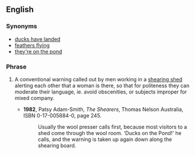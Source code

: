 ==English==
===Synonyms===
*[[ducks have landed]]
*[[feathers flying]]
*[[they're on the pond]] <!-- this one and "ducks on the pond" are the most usual two forms -->
===Phrase===
{{infl|en|berb|head=[[ducks]] [[on]] [[the]] [[pond]]}}
# {{AU}} A conventional warning called out by men working in a [[shearing shed]] alerting each other that a woman is there, so that for politeness they can moderate their language, ie. avoid obscenities, or subjects improper for mixed company.
#* '''1982''', Patsy Adam-Smith, ''The Shearers'', Thomas Nelson Australia, ISBN 0-17-005884-0, page 245.
#*: Usually the wool presser calls first, because most visitors to a shed come through the wool room.  'Ducks on the Pond!' he calls, and the warning is taken up again down along the shearing board.